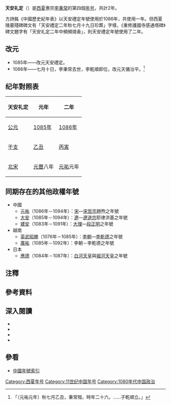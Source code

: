 {{Eranamebox|年号=天安礼定
|起讫时间= 1085年－1086年七月
|政权= [[西夏|西夏]]
|帝王= 惠宗[[夏惠宗|李秉常]]
|历时= 2年
|timeline= <timeline>
ImageSize  = width:200 height:50
PlotArea   = width:180 height:30 left:10 bottom:20
TimeAxis   = orientation:horizontal
DateFormat = yyyy
Period     = from:1032 till:1227
AlignBars  = early
ScaleMajor = increment:50 start:1032
Colors =
  id:canvas value:rgb(1,1,0.85)
BackgroundColors = canvas:canvas
PlotData =
  width:15 color:black
  bar:era from:start till:end
  bar:era from:1068 till:1086 color:red
  bar:era from:1085 till:1086 color:yellow
</timeline>
|说明= 天安礼定在<span style="color: red;">'''西夏'''</span>及李秉常時期的位置
}}
'''天安礼定'''（{{kj|1085年||1086年|七月}}）{{noteTag|李崇智作天安禮定起訖時間為1086年正月至七月，<ref>李崇智《中国历代年号考》，第182頁。</ref>有人根據西夏陵墓殘碑碑文「天安禮定二年秋七月十九日珍葬」字樣，定天安禮定起訖時間為1085年至1086年。<ref>寧夏博物館發掘整理、李範文編釋，《西夏陵墓出土殘碑粹編》，文物出版社1984年，第36-38頁。</ref>}}是[[西夏|西夏]]惠宗[[夏惠宗|李秉常]]的第四個[[年号|年号]]，共計2年。

方詩銘《中國歷史紀年表》以天安禮定年號使用於1086年，共使用一年。但西夏陵墓殘碑碑文有「天安禮定二年秋七月十九日珍葬」字樣，《重修護國寺感通塔碑》碑文題字有「天安礼定二年中頻頻燒香」，則天安禮定年號使用了二年。

==改元==
*1085年——改元天安禮定。
*1086年——七月十日，李秉常去世，李乾順即位，改元天儀治平。<ref>{{cite wikisource|title=宋史列傳卷第二百四十五外國二夏國下|last=脫脫|wslink=zh:宋史/卷486}}「〔元祐元年〕秋七月乙丑，秉常殂，時年二十六。……子乾順立。」</ref>

==纪年對照表==
{| class="wikitable"  style="text-align:center"
!天安礼定!!元年!!二年
|-
![[公元|公元]]
|[[1085年|1085年]]||[[1086年|1086年]]
|-
![[干支|干支]]
|[[乙丑|乙丑]]||[[丙寅|丙寅]]
|-
![[北宋|北宋]]
|[[元豐_(北宋)|元豐]]八年||[[元祐_(年號)|元祐]]元年
|}

==同期存在的其他政權年號==
*中國
**[[元祐_(年號)|元祐]]（1086年－1094年）：[[宋朝|宋]]—[[宋哲宗|宋哲宗]]趙煦之年號
**[[大安_(遼朝)|大安]]（1085年－1094年）：[[遼朝|遼]]—[[遼道宗|遼道宗]]耶律洪基之年號
**[[建安_(大理)|建安]]（1083年－1091年）：[[大理国|大理]]—[[段正明|段正明]]之年號
*越南
**[[英武昭勝|英武昭勝]]（1076年－1085年）：[[李朝_(越南)|李朝]]—[[李乾德|李乾德]]之年號
**[[廣祐|廣祐]]（1085年－1092年）：李朝－李乾德之年號
*日本
**[[應德|應德]]（1084年－1087年）：[[白河天皇|白河天皇]]與[[堀河天皇|堀河天皇]]之年號

==注釋==
{{NoteFoot}}

==參考資料==
{{Reflist}}

==深入閱讀==
<div>
*{{Cite book|author=李崇智|title=中國歷代年號考|format=|url=|date=2004年12月|publisher=中華書局|location=北京|id=ISBN 7101025129}}
*{{Cite book|author=鄧洪波|title=東亞歷史年表|format=pdf|url=http://www.eastasia.ntu.edu.tw/chinese/05_a04.htm|date=2005年3月|publisher=國立臺灣大學東亞經典與文化研究計劃|location=臺北|id=ISBN 9789860005189|access-date=2021-12-08|archive-date=2007-08-25|archive-url=https://web.archive.org/web/20070825002742/http://www.eastasia.ntu.edu.tw/chinese/05_a04.htm}}
*{{Cite book|author=長部和雄|title=西夏紀年考（上）|format=pdf|url=https://repository.kulib.kyoto-u.ac.jp/dspace/bitstream/2433/247949/1/shirin_018_3_420.pdf|date=1933年7月1日|publisher=京都大學|location=東京|id=ISBN|access-date=2021年12月18日|archive-date=2021年12月9日|archive-url=https://web.archive.org/web/20211209150023/https://repository.kulib.kyoto-u.ac.jp/dspace/bitstream/2433/247949/1/shirin_018_3_420.pdf}}
*{{Cite book|author=長部和雄|title=西夏紀年考（下）|format=pdf|url=https://repository.kulib.kyoto-u.ac.jp/dspace/bitstream/2433/247970/1/shirin_018_4_657.pdf|date=1933年10月1日|publisher=京都大學|location=東京|id=ISBN }}
</div>

==參看==
*[[中国年号列表#西夏|中國年號索引]]

{{年号|[[大安_(西夏)|大安]]|[[中国年号列表|西夏年号]]|[[天儀治平|天儀治平]]}}
{{西夏年号}}

[[Category:西夏年号|Category:西夏年号]]
[[Category:11世纪中国年号|Category:11世纪中国年号]]
[[Category:1080年代中国政治|Category:1080年代中国政治]]